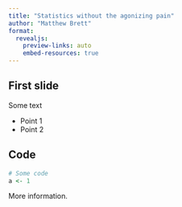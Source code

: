 ```yaml
---
title: "Statistics without the agonizing pain"
author: "Matthew Brett"
format:
  revealjs:
    preview-links: auto
    embed-resources: true
---
```


## First slide

Some text

-   Point 1
-   Point 2

## Code

```r
# Some code
a <- 1
```

::: footer
More information.
:::

